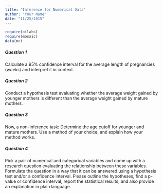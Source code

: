 ```yaml
---
title: "Inference for Numerical Data"
author: "Your Name"
date: "11/25/2015"
---
```


```r
require(oilabs)
require(mosaic)
data(nc)
```


##### Question 1

Calculate a 95% confidence interval for the average length of pregnancies ($weeks$) and interpret it in context. 

##### Question 2

Conduct a hypothesis test evaluating whether the average weight gained by younger mothers is different than the average weight gained by mature mothers.

##### Question 3

Now, a non-inference task: Determine the age cutoff for younger and mature mothers. Use a method of your choice, and explain how your method works.

##### Question 4

Pick a pair of numerical and categorical variables and come up with a research question evaluating the relationship between these variables. Formulate the question in a way that it can be answered using a hypothesis test and/or a confidence interval. Please outline the hypotheses, find a p-value or confidence interval, report the statistical results, and also provide an explanation in plain language.
